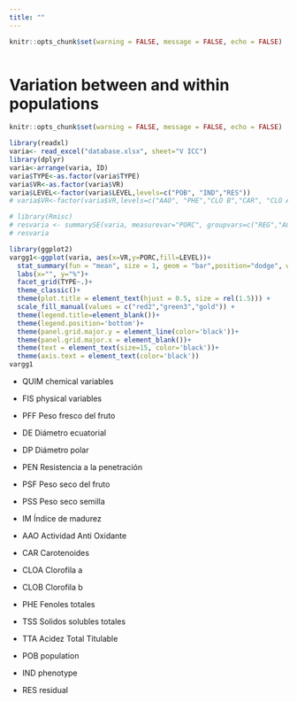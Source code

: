```yaml
---
title: ""
---
```


```r
knitr::opts_chunk$set(warning = FALSE, message = FALSE, echo = FALSE)



```

# Variation between and within populations

```r
knitr::opts_chunk$set(warning = FALSE, message = FALSE, echo = FALSE)

library(readxl)
varia<- read_excel("database.xlsx", sheet="V ICC")
library(dplyr)
varia<-arrange(varia, ID)
varia$TYPE<-as.factor(varia$TYPE)
varia$VR<-as.factor(varia$VR)
varia$LEVEL<-factor(varia$LEVEL,levels=c("POB", "IND","RES"))
# varia$VR<-factor(varia$VR,levels=c("AAO", "PHE","CLO B","CAR", "CLO A","PROMQ","TTA", "TSS","TTA/ TSS","PFD", "FFW","DFW","EFD", "PROMF","DSW","SN"))

# library(Rmisc)
# resvaria <- summarySE(varia, measurevar="PORC", groupvars=c("REG","ACC"))
# resvaria

library(ggplot2)
vargg1<-ggplot(varia, aes(x=VR,y=PORC,fill=LEVEL))+
  stat_summary(fun = "mean", size = 1, geom = "bar",position="dodge", width=0.5) +
  labs(x="", y="%")+
  facet_grid(TYPE~.)+
  theme_classic()+
  theme(plot.title = element_text(hjust = 0.5, size = rel(1.5))) +
  scale_fill_manual(values = c("red2","green3","gold")) +
  theme(legend.title=element_blank())+
  theme(legend.position='bottom')+
  theme(panel.grid.major.y = element_line(color='black'))+
  theme(panel.grid.major.x = element_blank())+
  theme(text = element_text(size=15, color='black'))+
  theme(axis.text = element_text(color='black'))
vargg1

```

* QUIM chemical variables
* FIS physical variables

* PFF Peso fresco del fruto
* DE Diámetro ecuatorial
* DP Diámetro polar
* PEN Resistencia a la penetración
* PSF Peso seco del fruto
* PSS Peso seco semilla
* IM Índice de madurez

* AAO Actividad Anti Oxidante
* CAR Carotenoides
* CLOA Clorofila a
* CLOB Clorofila b
* PHE Fenoles totales
* TSS Solidos solubles totales
* TTA Acidez Total Titulable

* POB population
* IND phenotype
* RES residual